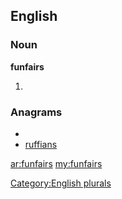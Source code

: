 ==English==

===Noun===
'''funfairs'''

# {{plural of|[[funfair]]}}

===Anagrams===
* {{alphagram|affinrsu}}
* [[ruffians#English|ruffians]]

[[Category:English plurals]]

[[ar:funfairs]]
[[my:funfairs]]